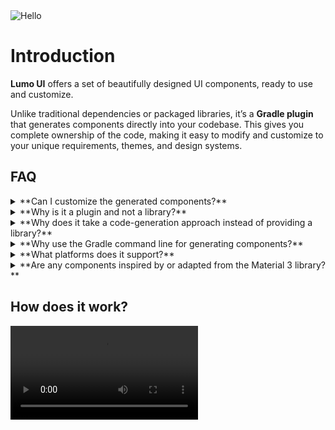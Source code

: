 
<Image src="/images/cover.png" alt="Hello" width={1000} height={1000} />

# Introduction

**Lumo UI** offers a set of beautifully designed UI components, ready to use and customize.

Unlike traditional dependencies or packaged libraries, it’s a **Gradle plugin** that generates components directly into your codebase. This gives you complete ownership of the code, making it easy to modify and customize to your unique requirements, themes, and design systems.

## FAQ

<details>
  <summary>**Can I customize the generated components?**</summary>
  Yes, the generated components are part of your codebase, giving you full control
  to customize, extend, adapt, and perform fixes as needed.
</details>

<details>
  <summary>**Why is it a plugin and not a library?**</summary>
  It generates UI components directly into your codebase, giving you complete ownership
  and the flexibility to customize them to suit your specific design needs, free
  from external dependency constraints.
</details>

<details>
  <summary>
    **Why does it take a code-generation approach instead of providing a
    library?**
  </summary>
  The code-generation approach ensures that all components are part of your codebase,
  giving you full ownership and the ability to customize, extend, or adapt them to
  your specific design and functional needs without being tied to external dependencies.
</details>

<details>
  <summary>
    **Why use the Gradle command line for generating components?**
  </summary>
  The Gradle command line (`./gradlew`) works across platforms like macOS, Windows,
  and Linux, eliminating the need to install additional tools to run the plugin.
</details>

<details>
  <summary>**What platforms does it support?**</summary>
  It supports Android projects built with Jetpack Compose. Most components are also
  compatible with Compose Multiplatform, though some manual adjustments may be needed.
  Full Compose Multiplatform support with seamless integration is coming soon.
</details>

<details>
  <summary>
    **Are any components inspired by or adapted from the Material 3 library?**
  </summary>
  Yes, some components are inspired by or adapted from the Material 3 library. They’ve
  been modified to align with the Lumo UI design system, making them highly customizable
  and adaptable to your specific needs.
</details>

## How does it work?

<Video src="https://files.catbox.moe/xjyir3.mp4" />
